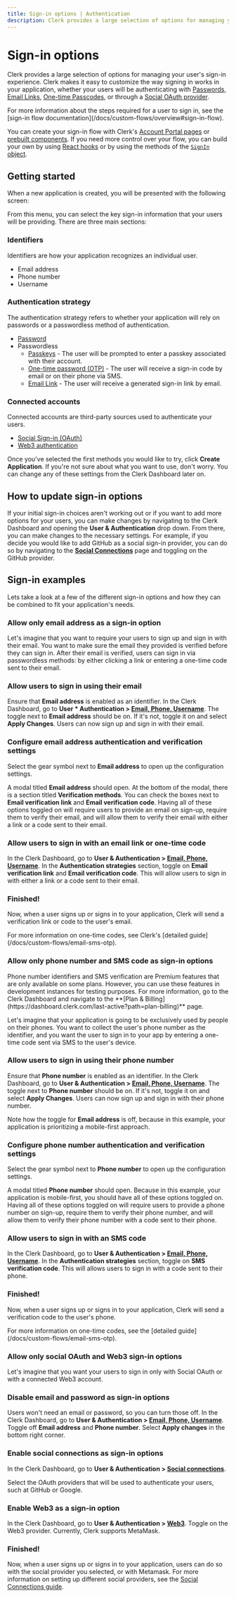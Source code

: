 ```yaml
---
title: Sign-in options | Authentication
description: Clerk provides a large selection of options for managing your user's sign-in experience.
---
```


# Sign-in options

Clerk provides a large selection of options for managing your user's sign-in experience. Clerk makes it easy to customize the way signing in works in your application, whether your users will be authenticating with [Passwords](/docs/custom-flows/email-password), [Email Links](/docs/custom-flows/email-links), [One-time Passcodes](/docs/custom-flows/email-sms-otp), or through a [Social OAuth provider](/docs/authentication/social-connections/overview).

<Callout type="info">
  For more information about the steps required for a user to sign in, see the [sign-in flow documentation](/docs/custom-flows/overview#sign-in-flow).
</Callout>

You can create your sign-in flow with Clerk's [Account Portal pages](/docs/account-portal/overview) or [prebuilt components](/docs/components/overview). If you need more control over your flow, you can build your own by using [React hooks](/docs/custom-flows/use-sign-up) or by using the methods of the [`SignIn` object](/docs/references/javascript/sign-in/sign-in).

## Getting started

When a new application is created, you will be presented with the following screen:

<Images 
width={1879}
height={1373}
src="/docs/images/setup-clerk/create-sign-in-comp.png"
alt="An interactive builder for customizing your <SignIn /> component, which includes choosing identifiers and social sign-in options."
/>

From this menu, you can select the key sign-in information that your users will be providing. There are three main sections:

### Identifiers

Identifiers are how your application recognizes an individual user.

- Email address
- Phone number
- Username

### Authentication strategy

The authentication strategy refers to whether your application will rely on passwords or a passwordless method of authentication.

- [Password](/docs/custom-flows/email-password)
- Passwordless
  - [Passkeys](/docs/custom-flows/passkeys) - The user will be prompted to enter a passkey associated with their account.
  - [One-time password (OTP)](/docs/custom-flows/email-sms-otp) - The user will receive a sign-in code by email or on their phone via SMS.
  - [Email Link](/docs/custom-flows/email-links) - The user will receive a generated sign-in link by email.

### Connected accounts

Connected accounts are third-party sources used to authenticate your users.

- [Social Sign-in (OAuth)](/docs/authentication/social-connections/oauth)
- [Web3 authentication](/docs/users/web3)

Once you've selected the first methods you would like to try, click **Create Application**. If you're not sure about what you want to use, don't worry. You can change any of these settings from the Clerk Dashboard later on.

## How to update sign-in options

If your initial sign-in choices aren't working out or if you want to add more options for your users, you can make changes by navigating to the Clerk Dashboard and opening the **User & Authentication** drop down. From there, you can make changes to the necessary settings. For example, if you decide you would like to add GitHub as a social sign-in provider, you can do so by navigating to the [**Social Connections**](https://dashboard.clerk.com/last-active?path=user-authentication/social-connections) page and toggling on the GitHub provider.

## Sign-in examples

Lets take a look at a few of the different sign-in options and how they can be combined to fit your application's needs.

### Allow only email address as a sign-in option

Let's imagine that you want to require your users to sign up and sign in with their email. You want to make sure the email they provided is verified before they can sign in. After their email is verified, users can sign in via passwordless methods: by either clicking a link or entering a one-time code sent to their email.

<Steps>

### Allow users to sign in using their email

Ensure that **Email address** is enabled as an identifier. In the Clerk Dashboard, go to **User * Authentication > [Email, Phone, Username](https://dashboard.clerk.com/last-active?path=user-authentication/email-phone-username)**. The toggle next to **Email address** should be on. If it's not, toggle it on and select **Apply Changes**. Users can now sign up and sign in with their email.

### Configure email address authentication and verification settings

Select the gear symbol next to **Email address** to open up the configuration settings. 

A modal titled **Email address** should open. At the bottom of the modal, there is a section titled **Verification methods**. You can check the boxes next to **Email verification link** and **Email verification code**. Having all of these options toggled on will require users to provide an email on sign-up, require them to verify their email, and will allow them to verify their email with either a link or a code sent to their email.

### Allow users to sign in with an email link or one-time code

In the Clerk Dashboard, go to **User & Authentication > [Email, Phone, Username](https://dashboard.clerk.com/last-active?path=user-authentication/email-phone-username)**. In the **Authentication strategies** section, toggle on **Email verification link** and **Email verification code**. This will allow users to sign in with either a link or a code sent to their email.

<Images 
width={3024}
height={1652}
src="/docs/images/authentication/email-address-verification.webp"
alt="The 'Authentication strategies' section under 'Email, Phone, Username' tab with a purple arrow marked '1' pointing to the 'Email verification link' toggle and a purple arrow marked '2' pointing to the 'Email verification code' toggle. Both are toggled on. There is a purple arrow marked '3' pointing to the 'Apply changes' button."
/>

### Finished!

Now, when a user signs up or signs in to your application, Clerk will send a verification link or code to the user's email.

<Callout type="info">
  For more information on one-time codes, see Clerk's [detailed guide](/docs/custom-flows/email-sms-otp).
</Callout>

</Steps>

### Allow only phone number and SMS code as sign-in options

<Callout>
  Phone number identifiers and SMS verification are Premium features that are only available on some plans. However, you can use these features in development instances for testing purposes. For more information, go to the Clerk Dashboard and navigate to the **[Plan & Billing](https://dashboard.clerk.com/last-active?path=plan-billing)** page.
</Callout>

Let's imagine that your application is going to be exclusively used by people on their phones. You want to collect the user's phone number as the identifier, and you want the user to sign in to your app by entering a one-time code sent via SMS to the user's device.

<Steps>

### Allow users to sign in using their phone number

Ensure that **Phone number** is enabled as an identifier. In the Clerk Dashboard, go to **User & Authentication > [Email, Phone, Username](https://dashboard.clerk.com/last-active?path=user-authentication/email-phone-username)**. The toggle next to **Phone number** should be on. If it's not, toggle it on and select **Apply Changes**. Users can now sign up and sign in with their phone number.

Note how the toggle for **Email address** is off, because in this example, your application is prioritizing a mobile-first approach.

### Configure phone number authentication and verification settings

Select the gear symbol next to **Phone number** to open up the configuration settings. 

A modal titled **Phone number** should open. Because in this example, your application is mobile-first, you should have all of these options toggled on. Having all of these options toggled on will require users to provide a phone number on sign-up, require them to verify their phone number, and will allow them to verify their phone number with a code sent to their phone.

### Allow users to sign in with an SMS code

In the Clerk Dashboard, go to **User & Authentication > [Email, Phone, Username](https://dashboard.clerk.com/last-active?path=user-authentication/email-phone-username)**. In the **Authentication strategies** section, toggle on **SMS verification code**. This will allows users to sign in with a code sent to their phone.

<Images 
width={3024}
height={1652}
src="/docs/images/authentication/sms-verification.webp"
alt="The 'Authentication strategies' section under 'Email, Phone, Username' tab with a purple arrow marked '1' pointing to the 'SMS Verifcation Code' toggle, toggled on. There is a purple arrow marked '2' pointing to the 'Apply changes' button."
/>

### Finished!

Now, when a user signs up or signs in to your application, Clerk will send a verification code to the user's phone.

<Callout type="info">
  For more information on one-time codes, see the [detailed guide](/docs/custom-flows/email-sms-otp).
</Callout>

</Steps>

### Allow only social OAuth and Web3 sign-in options

Let's imagine that you want your users to sign in only with Social OAuth or with a connected Web3 account.

<Steps>

### Disable email and password as sign-in options

Users won't need an email or password, so you can turn those off. In the Clerk Dashboard, go to **User & Authentication > [Email, Phone, Username](https://dashboard.clerk.com/last-active?path=user-authentication/email-phone-username)**.  Toggle off **Email address** and **Phone number**. Select **Apply changes** in the bottom right corner.

### Enable social connections as sign-in options
 
In the Clerk Dashboard, go to **User & Authentication > [Social connections](https://dashboard.clerk.com/last-active?path=user-authentication/social-connections)**.

Select the OAuth providers that will be used to authenticate your users, such at GitHub or Google.

### Enable Web3 as a sign-in option

In the Clerk Dashboard, go to **User & Authentication > [Web3](https://dashboard.clerk.com/last-active?path=user-authentication/web3)**.
Toggle on the Web3 provider. Currently, Clerk supports MetaMask.

### Finished!

Now, when a user signs up or signs in to your application, users can do so with the social provider you selected, or with Metamask. For more information on setting up different social providers, see the [Social Connections guide](/docs/authentication/social-connections/overview).

</Steps>
